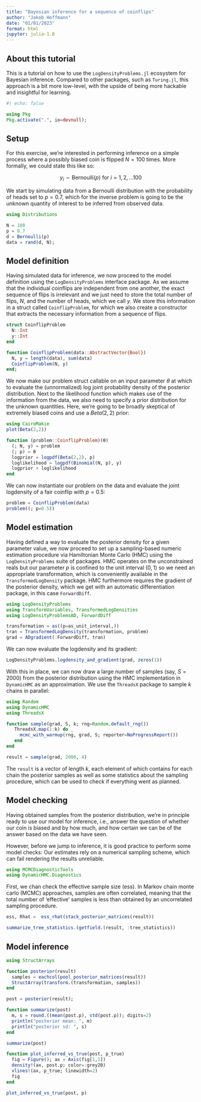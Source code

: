 ```yaml
---
title: "Bayesian inference for a sequence of coinflips"
author: "Jakob Hoffmann"
date: "01/01/2023"
format: html
jupyter: julia-1.8
---
```


## About this tutorial

This is a tutorial on how to use the `LogDensityProblems.jl` ecosystem for Bayesian inference. Compared to other packages, such as `Turing.jl`, this approach is a bit more low-level, with the upside of being more hackable and insightful for learning.

```julia
#| echo: false

using Pkg
Pkg.activate(".", io=devnull);
```

## Setup

For this exercise, we're interested in performing inference on a simple process where a possibly biased coin is flipped $N=100$ times. More formally, we could state this like so:

$$
y_i \sim \mathrm{Bernoulli}(p) \textrm{ for } i = 1,2,...100
$$

We start by simulating data from a Bernoulli distribution with the probability of heads set to $p = 0.7$,  which for the inverse problem is going to be the unknown quantity of interest to be inferred from observed data.

```julia
using Distributions
```


```julia
N = 100
p = 0.7
d = Bernoulli(p)
data = rand(d, N);
```

## Model definition

Having simulated data for inference, we now proceed to the model definition using the `LogDensityProblems` interface package. As we assume that the individual coinflips are independent from one another, the exact sequence of flips is irrelevant and we just need to store the total number of flips, $N$, and the number of heads, which we call $y$. We store this information in a struct called `CoinflipProblem`, for which we also create a constructor that extracts the necessary information from a sequence of flips.

```julia
struct CoinflipProblem
  N::Int
  y::Int
end

function CoinflipProblem(data::AbstractVector{Bool})
  N, y = length(data), sum(data)
  CoinflipProblem(N, y)
end;
```
We now make our problem struct callable on an input parameter $\theta$ at which to evaluate the (unnormalized) log joint probability density of the posterior distribution. Next to the likelihood function which makes use of the information from the data, we also need to specify a prior distribution for the unknown quantities. Here, we're going to be broadly  skeptical of extremely biased coins and use a $Beta(2,2)$ prior:

```julia
using CairoMakie
plot(Beta(2,2))
```


```julia
function (problem::CoinflipProblem)(θ)
  (; N, y) = problem
  (; p) = θ
  logprior = logpdf(Beta(2,2), p)
  loglikelihood = logpdf(Binomial(N, p), y)
  logprior + loglikelihood
end  
```

We can now instantiate our problem on the data and evaluate the joint logdensity of a fair coinflip with $p = 0.5$:

```julia
problem = CoinflipProblem(data)
problem((; p=0.5))
```

## Model estimation
Having defined a way to evaluate the posterior density for a given parameter value, we now proceed to set up a sampling-based numeric estimation procedure via Hamiltonian Monte Carlo (HMC) using the `LogDensityProblems` suite of packages. HMC operates on the unconstrained reals but our parameter $p$ is confined to the unit interval $(0,1)$ so we
need an appropriate transformation, which is conveniently available in the `TransformedLogDensity` package. HMC furthermore requires the gradient of the posterior density, which we get with an automatic differentiation package, in this case `ForwardDiff`.

```julia
using LogDensityProblems
using TransformVariables, TransformedLogDensities
using LogDensityProblemsAD, ForwardDiff

transformation = as((p=as_unit_interval,))
tran = TransformedLogDensity(transformation, problem)
grad = ADgradient(:ForwardDiff, tran)
```

We can now evaluate the logdensity and its gradient:


```julia
LogDensityProblems.logdensity_and_gradient(grad, zeros(1))
```

With this in place, we can now draw a large number of samples (say, $S=2000$) from the posterior  distribution using the HMC implementation in `DynamicHMC` as an approximation. We use the `ThreadsX` package to sample $k$ chains in parallel:

```julia
using Random
using DynamicHMC
using ThreadsX

function sample(grad, S, k; rng=Random.default_rng()) 
   ThreadsX.map(1:k) do _
     mcmc_with_warmup(rng, grad, S; reporter=NoProgressReport())
   end
end

result = sample(grad, 2000, 4)
```

The `result` is a vector of length $k$, each element of which contains for each chain  the posterior samples as well as some statistics about the sampling procedure, which can be used to check if everything went as planned.

## Model checking

Having obtained samples from the posterior distribution, we're in principle ready to use our model for inference, i.e., answer the question of whether our coin is biased and by how much, and how certain we can be of the answer based on the data we have seen.

However, before we jump to inference, it is good practice to perform some model checks: Our estimates rely on a numerical sampling scheme, which can fail rendering the results unreliable. 

```julia
using MCMCDiagnosticTools
using DynamicHMC.Diagnostics
```

First, we chan check the effective sample size (ess). In Markov chain monte carlo (MCMC) approaches, samples are often correlated, meaning that the total number of 'effective' samples is less than obtained by an uncorrelated sampling procedure.

```julia
ess, Rhat =  ess_rhat(stack_posterior_matrices(result))
```

```julia
summarize_tree_statistics.(getfield.(result, :tree_statistics))
```

## Model inference

```julia
using StructArrays

function posterior(result)
  samples = eachcol(pool_posterior_matrices(result))
  StructArray(transform.(transformation, samples))
end

post = posterior(result);
```


```julia
function summarize(post)
  m, s = round.((mean(post.p), std(post.p)); digits=2)
  println("posterior mean: ", m)
  println("posterior sd: ", s)
end

summarize(post)
```

```julia
function plot_inferred_vs_true(post, p_true)
  fig = Figure(); ax = Axis(fig[1,1])
  density!(ax, post.p; color=:grey20)
  vlines!(ax, p_true; linewidth=2)
  fig
end

plot_inferred_vs_true(post, p)
```